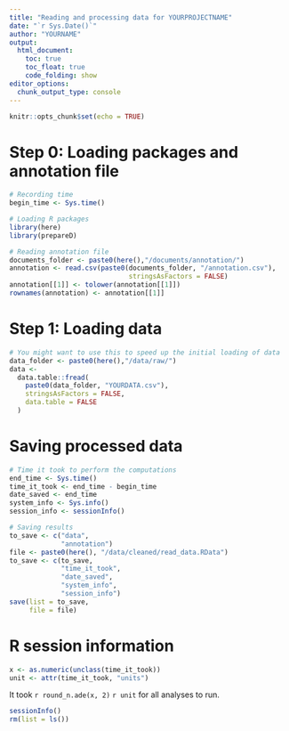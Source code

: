 ```yaml
---
title: "Reading and processing data for YOURPROJECTNAME"
date: "`r Sys.Date()`"
author: "YOURNAME"
output: 
  html_document:
    toc: true
    toc_float: true
    code_folding: show
editor_options: 
  chunk_output_type: console
---
```


```r
knitr::opts_chunk$set(echo = TRUE)
```

# Step 0: Loading packages and annotation file
```r
# Recording time 
begin_time <- Sys.time()

# Loading R packages 
library(here)
library(prepareD)

# Reading annotation file 
documents_folder <- paste0(here(),"/documents/annotation/")
annotation <- read.csv(paste0(documents_folder, "/annotation.csv"),
                              stringsAsFactors = FALSE)
annotation[[1]] <- tolower(annotation[[1]]) 
rownames(annotation) <- annotation[[1]]
```

# Step 1: Loading data
```r
# You might want to use this to speed up the initial loading of data
data_folder <- paste0(here(),"/data/raw/")
data <-
  data.table::fread(
    paste0(data_folder, "YOURDATA.csv"),
    stringsAsFactors = FALSE,
    data.table = FALSE
  )
```




# Saving processed data
```r

# Time it took to perform the computations 
end_time <- Sys.time()
time_it_took <- end_time - begin_time
date_saved <- end_time
system_info <- Sys.info()  
session_info <- sessionInfo()

# Saving results
to_save <- c("data",
             "annotation")
file <- paste0(here(), "/data/cleaned/read_data.RData")
to_save <- c(to_save,
             "time_it_took",
             "date_saved",
             "system_info",
             "session_info")
save(list = to_save,
     file = file)
```

# R session information
```r

x <- as.numeric(unclass(time_it_took))
unit <- attr(time_it_took, "units")
```

It took `r round_n.ade(x, 2)` `r unit` for all analyses to run.
```r

sessionInfo()
rm(list = ls())
```
